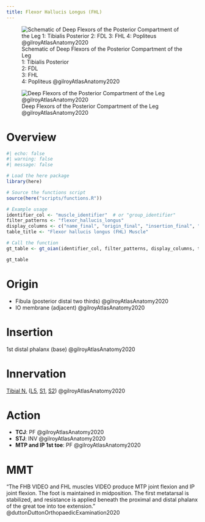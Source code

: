 ```yaml
---
title: Flexor Hallucis Longus (FHL)
---
```


:::{layout-ncol="2"}
![Schematic of Deep Flexors of the Posterior Compartment of the Leg </br> 1: Tibialis Posterior </br> 2: FDL </br> 3: FHL </br> 4: Popliteus @gilroyAtlasAnatomy2020](/The Archive/Anatomy/Skeletal Muscles/Lower limb muscles/Knee and Lower Leg/Posterior compartment/images/gilroyatlas fig32.24a Schematic Posterior compartment of the leg deep flexors.png)

![Deep Flexors of the Posterior Compartment of the Leg @gilroyAtlasAnatomy2020](/The Archive/Anatomy/Skeletal Muscles/Lower limb muscles/Knee and Lower Leg/Posterior compartment/images/gilroyatlas fig32.24b Posterior compartment of the leg deep flexors.png)
:::


# Overview

```r
#| echo: false
#| warning: false
#| message: false

# Load the here package
library(here)

# Source the functions script
source(here("scripts/functions.R"))

# Example usage
identifier_col <- "muscle_identifier"  # or "group_identifier"
filter_patterns <- "flexor_hallucis_longus"
display_columns <- c("name_final", "origin_final", "insertion_final", "innervation_final", "action_final")
table_title <- "Flexor hallucis longus (FHL) Muscle"

# Call the function
gt_table <- gt_oian(identifier_col, filter_patterns, display_columns, table_title)

gt_table
```



# Origin {#origin}

- Fibula (posterior distal two thirds) @gilroyAtlasAnatomy2020
- IO membrane (adjacent) @gilroyAtlasAnatomy2020


# Insertion {#insertion}
1st distal phalanx (base) @gilroyAtlasAnatomy2020

# Innervation {#innervation}
[Tibial N.]({{< var ref-tibial-nerve.path >}}) ([L5]({{< var ref-nerve-root.l5 >}}), [S1]({{< var ref-nerve-root.s1 >}}), [S2]({{< var ref-nerve-root.s2 >}})) @gilroyAtlasAnatomy2020

# Action {#action}

- **TCJ**: PF @gilroyAtlasAnatomy2020
- **STJ**: INV @gilroyAtlasAnatomy2020
- **MTP and IP 1st toe**: PF @gilroyAtlasAnatomy2020




# MMT

"The FHB VIDEO and FHL muscles VIDEO produce MTP joint flexion and IP joint flexion. The foot is maintained in midposition. The first metatarsal is stabilized, and resistance is applied beneath the proximal and distal phalanx of the great toe into toe extension." @duttonDuttonOrthopaedicExamination2020 
